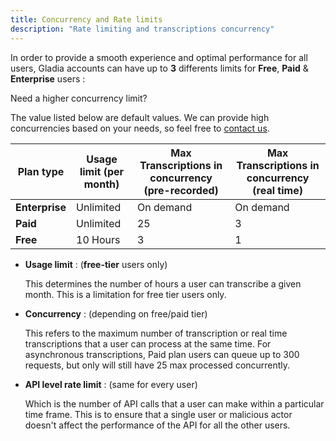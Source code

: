 ```yaml
---
title: Concurrency and Rate limits
description: "Rate limiting and transcriptions concurrency"
---
```


In order to provide a smooth experience and optimal performance for all users, Gladia accounts can have up to **3** differents limits
 for **Free**, **Paid** & **Enterprise** users :

<Note>
Need a higher concurrency limit?

The value listed below are default values. We can provide high concurrencies based on your needs, so feel free to 
[contact us](https://www.gladia.io/contact).
 </Note>

| Plan type     | Usage limit (per month)  | Max Transcriptions in concurrency (pre-recorded) | Max Transcriptions in concurrency (real time) | 
| ------------- | -------------------------| --------------------------------------| --------------------------------------|
| **Enterprise**      | Unlimited                |             On demand             |             On demand            | 
| **Paid**      | Unlimited                |             25             |             3             | 
| **Free**      | 10 Hours                 |             3              |             1              |


- **Usage limit** : (**free-tier** users only)

  This determines the number of hours a user can transcribe a given month. This is a limitation for free tier users only.

- **Concurrency** : (depending on free/paid tier)

  This refers to the maximum number of transcription or real time transcriptions that a user can process at the same time.
  For asynchronous transcriptions, Paid plan users can queue up to 300 requests, but only will still have 25 max processed concurrently.

- **API level rate limit** : (same for every user)

  Which is the number of API calls that a user can make within a particular time frame.
  This is to ensure that a single user or malicious actor doesn't affect the performance of the API for all the other users.
